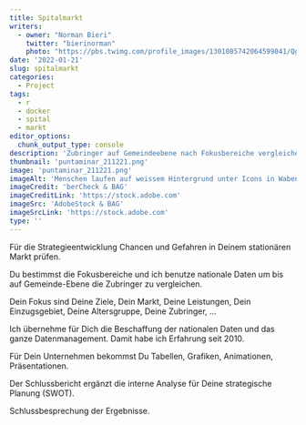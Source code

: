 ```yaml
---
title: Spitalmarkt
writers: 
  - owner: "Norman Bieri"
    twitter: "bierinorman"
    photo: "https://pbs.twimg.com/profile_images/1301085742064599041/QgufA9ab_400x400.jpg"
date: '2022-01-21'
slug: spitalmarkt
categories:
  - Project
tags:
  - r
  - docker
  - spital
  - markt
editor_options:
  chunk_output_type: console
description: 'Zubringer auf Gemeindeebene nach Fokusbereiche vergleichen.'
thumbnail: 'puntaminar_211221.png'
image: 'puntaminar_211221.png'
imageAlt: 'Menschen laufen auf weissem Hintergrund unter Icons in Wabenform mit vielen smartem Hilfsmitteln.'
imageCredit: 'berCheck & BAG'
imageCreditLink: 'https://stock.adobe.com'
imageSrc: 'AdobeStock & BAG'
imageSrcLink: 'https://stock.adobe.com'
type: ''
---
```


Für die Strategieentwicklung Chancen und Gefahren in Deinem stationären Markt prüfen.

Du bestimmst die Fokusbereiche und ich benutze nationale Daten um 
bis auf Gemeinde-Ebene die Zubringer zu vergleichen.

Dein Fokus sind Deine Ziele, Dein Markt, Deine Leistungen, Dein Einzugsgebiet, Deine Altersgruppe, Deine Zubringer, …

Ich übernehme für Dich die Beschaffung der nationalen Daten und das ganze Datenmanagement. Damit habe ich Erfahrung seit 2010.

Für Dein Unternehmen bekommst Du Tabellen, Grafiken, Animationen, Präsentationen.

Der Schlussbericht ergänzt die interne Analyse für Deine strategische Planung (SWOT).

Schlussbesprechung der Ergebnisse.